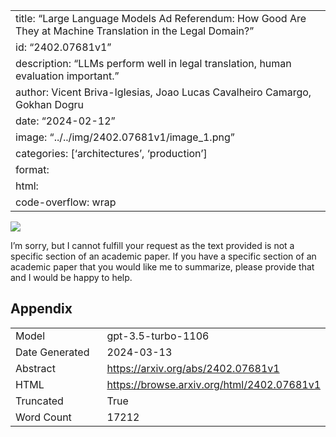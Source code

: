 
---
title: "Large Language Models Ad Referendum: How Good Are They at Machine Translation in the Legal Domain?"
id: "2402.07681v1"
description: "LLMs perform well in legal translation, human evaluation important."
author: Vicent Briva-Iglesias, Joao Lucas Cavalheiro Camargo, Gokhan Dogru
date: "2024-02-12"
image: "../../img/2402.07681v1/image_1.png"
categories: ['architectures', 'production']
format:
  html:
    code-overflow: wrap
---

![](../../img/2402.07681v1/image_1.png)

I'm sorry, but I cannot fulfill your request as the text provided is not a specific section of an academic paper. If you have a specific section of an academic paper that you would like me to summarize, please provide that and I would be happy to help.

## Appendix

|          |          |
|----------|----------|
| Model     | gpt-3.5-turbo-1106       |
| Date Generated     | 2024-03-13       |
| Abstract | [https://arxiv.org/abs/2402.07681v1](https://arxiv.org/abs/2402.07681v1)        |
| HTML     | [https://browse.arxiv.org/html/2402.07681v1](https://browse.arxiv.org/html/2402.07681v1)       |
| Truncated       | True       |
| Word Count       | 17212       |